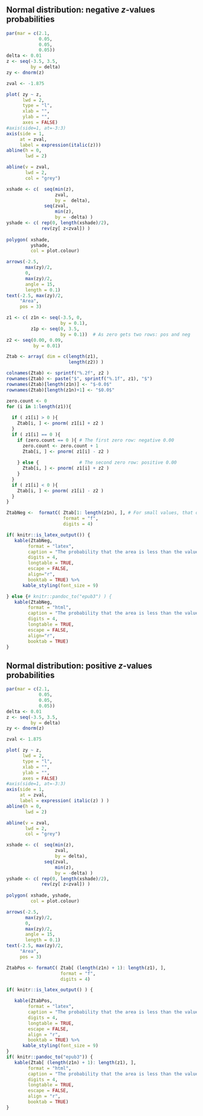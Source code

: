 



\pagebreak
\null
\pagebreak

## Normal distribution: negative $z$-values probabilities {#ZTablesNEG}


```r
par(mar = c(2.1, 
            0.05, 
            0.05, 
            0.05))
delta <- 0.01
z <- seq(-3.5, 3.5, 
         by = delta)
zy <- dnorm(z)

zval <- -1.875

plot( zy ~ z,
      lwd = 2,
      type = "l",
      xlab = "",
      ylab = "",
      axes = FALSE)
#axis(side=1, at=-3:3)
axis(side = 1, 
     at = zval, 
     label = expression(italic(z)))
abline(h = 0, 
       lwd = 2)

abline(v = zval, 
       lwd = 2, 
       col = "grey")

xshade <- c(  seq(min(z), 
                  zval, 
                  by =  delta),
              seq(zval, 
                  min(z), 
                  by = -delta) )
yshade <- c( rep(0, length(xshade)/2),
             rev(zy[ z<zval]) )
            
polygon( xshade, 
         yshade, 
         col = plot.colour)

arrows(-2.5, 
       max(zy)/2,
       0, 
       max(zy)/2, 
       angle = 15,
       length = 0.1)
text(-2.5, max(zy)/2, 
     "Area",
     pos = 3)
```




\begin{small}
The table gives the probability (area) that a $z$-score is \textbf{less} than the $z$-score looked up.
For example: Look up $z = -1.87$; the area \emph{less than} $z = -1.87$ is about 0.0307, or about 3.07\%.
\end{small}

```r
z1 <- c( z1n <- seq(-3.5, 0, 
                    by = 0.1), 
         z1p <- seq(0, 3.5, 
                    by = 0.1))  # As zero gets two rows: pos and neg
z2 <- seq(0.00, 0.09, 
          by = 0.01)

Ztab <- array( dim = c(length(z1), 
                       length(z2)) )  

colnames(Ztab) <- sprintf("%.2f", z2 )
rownames(Ztab) <- paste("$", sprintf("%.1f", z1), "$")
rownames(Ztab)[length(z1n)] <- "$-0.0$"
rownames(Ztab)[length(z1n)+1] <- "$0.0$"

zero.count <- 0
for (i in 1:length(z1)){
  
  if ( z1[i] > 0 ){
    Ztab[i, ] <- pnorm( z1[i] + z2 )
  } 
  if ( z1[i] == 0 ){
    if (zero.count == 0 ){ # The first zero row: negative 0.00
      zero.count <- zero.count + 1 
      Ztab[i, ] <- pnorm( z1[i] - z2 )
      
    } else {               # The second zero row: positive 0.00
      Ztab[i, ] <- pnorm( z1[i] + z2 )
    }
  }
  if ( z1[i] < 0 ){
    Ztab[i, ] <- pnorm( z1[i] - z2 )
  }
}

```


```r
ZtabNeg <-  formatC( Ztab[1: length(z1n), ], # For small values, that otherwise end up in sci notation
                     format = "f",
                     digits = 4)   

if( knitr::is_latex_output()) {
   kable(ZtabNeg,
        format = "latex",
        caption = "The probability that the area is less than the value of $z$ that is looked up",
        digits = 4,
        longtable = TRUE,
        escape = FALSE,
        align="r",
        booktab = TRUE) %>%
      kable_styling(font_size = 9)        

} else {# knitr::pandoc_to("epub3") ) {
   kable(ZtabNeg,
        format = "html",
        caption = "The probability that the area is less than the value of $z$ that is looked up",
        digits = 4,
        longtable = TRUE,
        escape = FALSE,
        align="r",
        booktab = TRUE)        
}
```

  


\pagebreak


## Normal distribution: positive $z$-values probabilities  {#ZTablesPOS}



```r
par(mar = c(2.1, 
            0.05, 
            0.05, 
            0.05))
delta <- 0.01
z <- seq(-3.5, 3.5, 
         by = delta)
zy <- dnorm(z)

zval <- 1.875

plot( zy ~ z,
      lwd = 2,
      type = "l",
      xlab = "",
      ylab = "",
      axes = FALSE)
#axis(side=1, at=-3:3)
axis(side = 1, 
     at = zval, 
     label = expression( italic(z) ) )
abline(h = 0, 
       lwd = 2)

abline(v = zval, 
       lwd = 2, 
       col = "grey")

xshade <- c(  seq(min(z), 
                  zval, 
                  by = delta),
              seq(zval, 
                  min(z), 
                  by = -delta) )
yshade <- c( rep(0, length(xshade)/2),
             rev(zy[ z<zval]) )
            
polygon( xshade, yshade, 
         col = plot.colour)

arrows(-2.5, 
       max(zy)/2,
       0, 
       max(zy)/2, 
       angle = 15,
       length = 0.1)
text(-2.5, max(zy)/2, 
     "Area",
     pos = 3)
```


\begin{small}
The table gives the probability (area) that a $z$-score is \textbf{less} than the $z$-score looked up.
For example: Look up $z = 1.87$; the area \textit{less than} $z = 1.87$ is about 0.9693, or about 96.9\%.
\end{small}

```r
ZtabPos <- formatC( Ztab[ (length(z1n) + 1): length(z1), ],
                    format = "f",
                    digits = 4)

if( knitr::is_latex_output() ) {

   kable(ZtabPos,
        format = "latex",
        caption = "The probability that the area is less than the value of $z$ that is looked up",
        digits = 4,
        longtable = TRUE,
        escape = FALSE,
        align = "r",
        booktab = TRUE) %>%
      kable_styling(font_size = 9)
}
if( knitr::pandoc_to("epub3")) {
   kable(Ztab[ (length(z1n) + 1): length(z1), ],
        format = "html",
        caption = "The probability that the area is less than the value of $z$ that is looked up",
        digits = 4,
        longtable = TRUE,
        escape = FALSE,
        align = "r",
        booktab = TRUE) 
}
```





